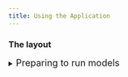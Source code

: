 ```yaml
---
title: Using the Application
---
```


### The layout

<details>

<summary><font size = "4">Preparing to run models</font></summary>

The app components are ordered to go left right / top to bottom, usually in the order you would modify them in a typical workflow. 

At the very top, we have a few buttons. The first is a link to go to the home page (***NOTE TO SELF, may deprecate if move to one page app***), a link to the documentation (this website), and in the right we have the git versions and buttons with links to the git repos. 

![Navigation](/content/images/app_screenshot_top_buttons.png)

In the top left, we have the data upload / select pane. 

![Data browsing and upload section of the app](/content/images/app_screenshot_data.png)

You can browse through existing datasets in the app or upload further datasets. The datasets will do different things depending on which 'mode' is selected (see more details in Mode, Models, and Approaches section). 

![Mode and approach section of the app](/content/images/app_screenshot_mode.png)

To the right, once one or more datasets are selected, options are available in the Data Columns pane. This allows for selection of which columns will be considered in the model run event. Depending on mode and the dataset(s) selected, you will have different options here and your choices could result in different behaviors (see more details in Data Columns section) 

![Data Columns pane](/content/images/app_screenshot_data_columns.png)

To the right of that, you have options for parameterization. Within this pane, you can choose parameters for signal processing,

![Parameters pane: signal processing](/content/images/app_screenshot_signal_processing.png)

general parameters for the mode, 

![Parameters pane: mode general](/content/images/app_screenshot_general_train_params.png)

and specific parameters relevant to the training/fine-tuning approach.

![Parameters pane: approach](/content/images/app_screenshot_approach_specific_train_params.png)

Once all of these sections have been considered, you can run the particular model event (will vary depending on mode) with the run button. 

![Run button](/content/images/app_screenshot_run.png)


<details>

<summary><font size = "4">Running models</font></summary>

The run button will execute the model run event based on the parameters provided in the aforementioned sections.

![Run button](/content/images/app_screenshot_run.png)

While the model is running, there is an intermediate app stage where you will be provided live information. 

</details>

### Inputing data 

<details>

<summary><font size = "4">Formatting data</font></summary>

First, you will need to identify the data that you'd like to work with. The technique specifically accepts both spectroscopy data along with other per-otolith biological or spatiotemporal contextual data. The codebase and app use a fairy primitive string matching protocol, and they both make assumptions about what certain columns do based on naming, so remember:

**What you name columns matters!**

All of the naming conventions are defined at the codebase level, within the file ["constants"](https://github.com/noaa-afsc/ftnirs-ml-codebase/blob/main/ftnirsml/constants.py) within the ML codebase. Here are some examples of a few of them at the time of writing:

* IDNAME = "id"
* RESPONSENAME = "age"
* WN_STRING_NAME = 'wn**'
* SPLITNAME = "split"

This means that the codebase and application will give columns with these names special treatment, and so when preparing data you will need to be very aware when you need to name your dataset with on of these columns. Here are their definitions:

* id: a unique identifier that should be globally unique to the specific otolith. Keeping the id specific to the identity of the otolith is important, as when many datasets are being used for training there are filters within the app to ensure that incidental duplicate values that lead to dataset contamination and comprimised results are not present  The contents are not as important, this could be a path to an image, an integer key, a hash, etc.

* age: this is the response variable, and while it is not necessary to include in every dataset (such as when this is not available and should be predicted with inference in the app), it is needed for model training or fine-tuning. The app will be flexible if the age column is provided but ages are only available for certain rows- for these datasets, mark missing ages as NA.  

* wn\*\*: this is the syntax that wav numbers should correspond to. The app will assume any column with characters containing 'wn' (***note to self, this is a good back end improvement, should just match to start of string***) is a wav number column. The numbers should directly follow the 'wn' prefix, so a value 8000 would be specified as "wn8000". Decimal values are ok, ie wn8000.0023. The wav numbers can be in ascending or decending order but must be consecutive (cannot have other biological/spatiotemporal columns interspersed between them), and where they are located in the dataframe does not matter. (***note to self: test all these assumptions, reduce if more permissive than remembered***)

* split: OPTIONAL: this is defined if you would like to define custom training splits during training. If you do want to define training splits, you must define this columns with the exact categories "training","validation","test" (you may leave out one or two of these as desired). You can also define this column, and within the app still specify app generated splits as desired.

In addition to these specific values, there is also a registry of 'standard variables', which help combine like data between different groups and also contain information about the type of data which help for how the application treats these data types. Here is an example of how these are defined: 

STANDARD_COLUMN_NAMES = {IDNAME:{'data_type':'unq_text'},
        SPLITNAME:{'data_type':'int'},
        'catch_year' : {'data_type':'int'},
        'catch_month': {'data_type': 'int'},
        'catch_day': {'data_type': 'int'},
        'sex' : {'data_type':'categorical'},
        RESPONSENAME : {'data_type':'numeric'},
        'latitude' : {'data_type':'numeric'},
        'longitude' : {'data_type':'numeric'},
        'region': {'data_type': 'categorical'},
        'fish_length': {'data_type': 'numeric'},
        'fish_weight': {'data_type': 'numeric'},
        'otolith_weight': {'data_type': 'numeric'},
        'gear_depth': {'data_type': 'numeric'},
        'gear_temp': {'data_type': 'numeric'}
        }

In the above, declaring categorical variables will allow for instance the application to automatically apply one-hot encoding to these variables. (***note to self, this is a good back end improvement, define UNITS ***)

![Application interpretation of a dataset based on names of columns in dataset](/content/images/standard_columns.png)

For some examples of properly formatted data, you can refer to sample [datasets](https://github.com/noaa-afsc/ftnirs-ml-codebase/tree/main/tests/Data) in the tests folder of the ML codebase

</details>

<details>

<summary><font size = "4">Chunking data</font></summary>

There are two ways to consolidate data in the app. One is with larger, expansive datasets meant to cover large portions of your dataset. These should be named and curated for keeping in the app for continuous reuse and shared use. 

Additionaly, you can split up datasets for more specific experiments involving varying along spatiotemporal groupings. While the app will allow you to aggregate data for processing in common, it does not contain features to split up larger datasets into smaller components (it does, however,  allow you to select which columns you'd like to consider in a given model run event). If you are doing a yearly model inference/update workflow, you may choose to load data in different temporally bounded datasets (data_2016.csv, data_2017.csv, etc) which will allow for fine grain control of which to include or leave out. If you are interested in performing experiments over geospatial differences (data_GoA.csv, data_Ber.csv) this is another way you can split up data. 

The app will flag and reject if there are multiple datasets that contain and equal id, to avoid dataset contaminiation issues during training that will comprimise results. It will do this at time of model training, meaning that datasets splitting up the same data in different ways can go into the application simultaneously. With many different possible ways to split up and organize data prior to the app, datasets of this style are best managed for short term use, and will need to get cleared out periodically by site admins to keep the number of total datasets to resonable levels in the dropdowns. 

![Application error for non-unique IDs](/content/images/id_nonunique.png)

</details>


<details>

<summary><font size = "4">Loading datasets into the application </font></summary>

To upload data into the app, use the upload button in the top left. 

![Data browsing and upload section of the app](/content/images/app_screenshot_data.png)

</details>

### Mode, models, and approaches

The ML codebase contains better features for inputing models not generated through the application. See examples of use of the ML codebase, including the case where you convert an existing model into the compatible model format. For inputting models generated through the application, simple path to the output .keras.zip file downloaded from a previous training event. 

* If 'training' is selected, the selected dataset(s) will function as training data. 
* If 'inference' is selected, the selected dataset(s) will function as data upon which inference is applied (output statistics will use existance of 'age' if available, otherwise will report histogram of output ages)
* If 'fine-tuning' is selected, the selected dataset(s) will function as data for which the model is fine tuned on.

### Data Columns 
